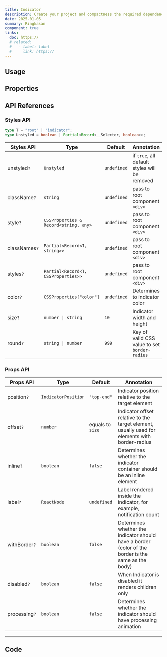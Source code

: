```yaml
---
title: Indicator
description: Create your project and compactness the required dependencies.
date: 2025-01-05
summary: Ringkasan
component: true
links:
  doc: https://
  # related:
  #   - label: label
  #     link: https://
---
```


## Usage

<IndicatorDemosUsage />

## Properties

<IndicatorDemosConfigurator />

## API References

### Styles API

```ts
type T = "root" | "indicator";
type Unstyled = boolean | Partial<Record<__Selector, boolean>>;
```

| Styles API    | Type                                  | Default     | Annotation                                    |
| ------------- | ------------------------------------- | ----------- | --------------------------------------------- |
| unstyled`?`   | `Unstyled`                            | `undefined` | if `true`, all default styles will be removed |
| className`?`  | `string`                              | `undefined` | pass to root component `<div>`                |
| style`?`      | `CSSProperties & Record<string, any>` | `undefined` | pass to root component `<div>`                |
| classNames`?` | `Partial<Record<T, string>>`          | `undefined` | pass to root component `<div>`                |
| styles`?`     | `Partial<Record<T, CSSProperties>>`   | `undefined` | pass to root component `<div>`                |
| color`?`      | `CSSProperties["color"]`              | `undefined` | Determines to indicator color                 |
| size`?`       | `number \| string`                    | `10`        | Indicator width and height                    |
| round`?`      | `string \| number`                    | `999`       | Key of valid CSS value to set `border-radius` |

### Props API

| Props API     | Type                | Default          | Annotation                                                                                          |
| ------------- | ------------------- | ---------------- | --------------------------------------------------------------------------------------------------- |
| position`?`   | `IndicatorPosition` | `"top-end"`      | Indicator position relative to the target element                                                   |
| offset`?`     | `number`            | equals to `size` | Indicator offset relative to the target element, usually used for elements with border-radius       |
| inline`?`     | `boolean`           | `false`          | Determines whether the indicator container should be an inline element                              |
| label`?`      | `ReactNode`         | `undefined`      | Label rendered inside the indicator, for example, notification count                                |
| withBorder`?` | `boolean`           | `false`          | Determines whether the indicator should have a border (color of the border is the same as the body) |
| disabled`?`   | `boolean`           | `false`          | When Indicator is disabled it renders children only                                                 |
| processing`?` | `boolean`           | `false`          | Determines whether the indicator should have processing animation                                   |

---

## Code

<LoadCodes />
